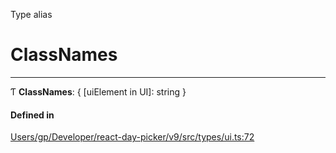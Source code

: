 <SectionTitle>Type alias</SectionTitle>

# ClassNames

---

Ƭ **ClassNames**: \{ [uiElement in UI]: string }

#### Defined in

[Users/gp/Developer/react-day-picker/v9/src/types/ui.ts:72](https://github.com/gpbl/react-day-picker/blob/4d332a01b/src/types/ui.ts#L72)

